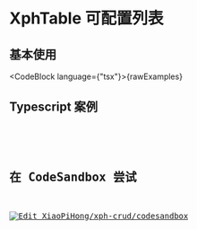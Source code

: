 
# XphTable 可配置列表

## 基本使用

<CodeBlock language={"tsx"}>{rawExamples}</CodeBlock>

## Typescript 案例

<div id="docs-comp-table-base" style={{ position: "relative" }}>
  <pre>
    <DemoWrapper>
      <Table />
    </DemoWrapper>
  </pre>
</div>

<TXphTablePropsApi />

## 在 CodeSandbox 尝试

[![Edit XiaoPiHong/xph-crud/codesandbox](https://codesandbox.io/static/img/play-codesandbox.svg)](https://codesandbox.io/p/github/XiaoPiHong/xph-crud/codesandbox?embed=1&file=%2Fexamples%2Froutes%2Findex.tsx)
